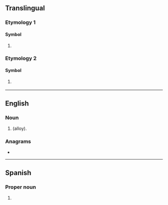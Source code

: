 {{also|Appendix:Variations of "za"}}
==Translingual==

===Etymology 1===

====Symbol====
{{head|mul|symbol}}

# {{SI-unit-abb|zetta|ampere|[[electrical current]]}}

===Etymology 2===

====Symbol====
{{mul-symbol}}

# {{ISO 3166|1|2|South Africa}}
#: {{syn|mul|ZAF|qq1={{w|ISO 3166-1 alpha-3|alpha-3}}}}

----

==English==

===Noun===
{{en-noun|?}}

# {{initialism of|en|[[zinc]]-[[aluminium]]|nodot=1}} (alloy).

===Anagrams===
* {{anagrams|en|a=az|AZ|az|az-}}

----

==Spanish==

===Proper noun===
{{es-proper noun}}

# {{abbreviation of|es|Zacatecas|nodot=1}} {{gloss|Mexican state}}